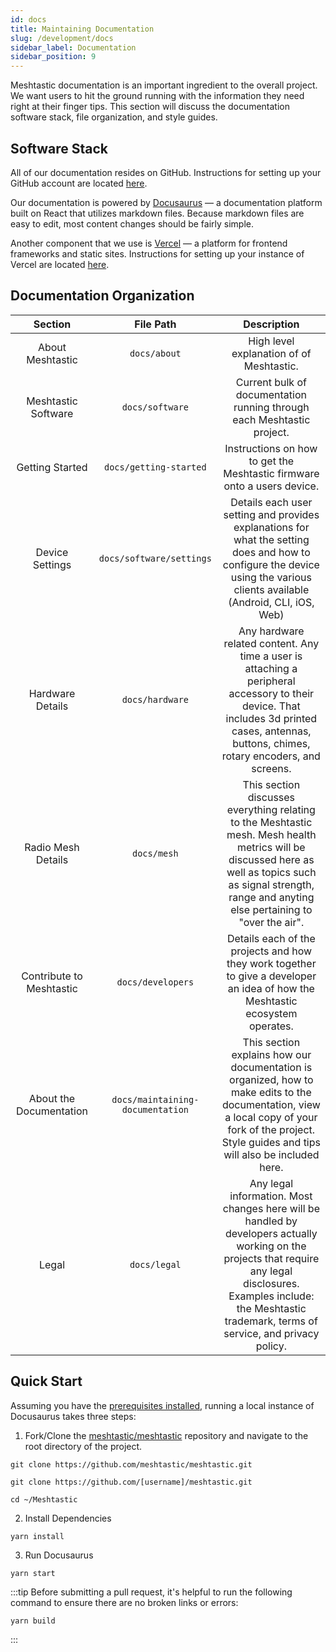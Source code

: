 ```yaml
---
id: docs
title: Maintaining Documentation
slug: /development/docs
sidebar_label: Documentation
sidebar_position: 9
---
```


Meshtastic documentation is an important ingredient to the overall project. We want users to hit the ground running with the information they need right at their finger tips. This section will discuss the documentation software stack, file organization, and style guides.

## Software Stack

All of our documentation resides on GitHub. Instructions for setting up your GitHub account are located [here](/docs/development/reference/github).

Our documentation is powered by [Docusaurus](https://docusaurus.io) — a documentation platform built on React that utilizes markdown files. Because markdown files are easy to edit, most content changes should be fairly simple.

Another component that we use is [Vercel](https://vercel.com) — a platform for frontend frameworks and static sites. Instructions for setting up your instance of Vercel are located [here](/docs/development/documentation/publish#publish-to-vercel).

## Documentation Organization

|         Section          |            File Path             |                                                                                                          Description                                                                                                          |
| :----------------------: | :------------------------------: | :---------------------------------------------------------------------------------------------------------------------------------------------------------------------------------------------------------------------------: |
|     About Meshtastic     |           `docs/about`           |                                                                                           High level explanation of of Meshtastic.                                                                                            |
|   Meshtastic Software    |         `docs/software`          |                                                                            Current bulk of documentation running through each Meshtastic project.                                                                             |
|     Getting Started      |      `docs/getting-started`      |                                                                            Instructions on how to get the Meshtastic firmware onto a users device.                                                                            |
|     Device Settings      |     `docs/software/settings`     |                          Details each user setting and provides explanations for what the setting does and how to configure the device using the various clients available (Android, CLI, iOS, Web)                           |
|     Hardware Details     |         `docs/hardware`          |                  Any hardware related content. Any time a user is attaching a peripheral accessory to their device. That includes 3d printed cases, antennas, buttons, chimes, rotary encoders, and screens.                  |
|    Radio Mesh Details    |           `docs/mesh`            |         This section discusses everything relating to the Meshtastic mesh. Mesh health metrics will be discussed here as well as topics such as signal strength, range and anyting else pertaining to "over the air".         |
| Contribute to Meshtastic |        `docs/developers`         |                                                 Details each of the projects and how they work together to give a developer an idea of how the Meshtastic ecosystem operates.                                                 |
| About the Documentation  | `docs/maintaining-documentation` |              This section explains how our documentation is organized, how to make edits to the documentation, view a local copy of your fork of the project. Style guides and tips will also be included here.               |
|          Legal           |           `docs/legal`           | Any legal information. Most changes here will be handled by developers actually working on the projects that require any legal disclosures. Examples include: the Meshtastic trademark, terms of service, and privacy policy. |

## Quick Start

Assuming you have the [prerequisites installed](/docs/development/documentation/local-dev#prerequisites), running a local instance of Docusaurus takes three steps:

1. Fork/Clone the [meshtastic/meshtastic](https://github.com/meshtastic/meshtastic) repository and navigate to the root directory of the project.

```shell title="Clone the project"
git clone https://github.com/meshtastic/meshtastic.git
```

```shell title="Clone fork of the project"
git clone https://github.com/[username]/meshtastic.git
```

```shell title="Change Directory"
cd ~/Meshtastic
```

2. Install Dependencies

```shell title="Install dependencies using Yarn"
yarn install
```

3. Run Docusaurus

```shell title="Run node.js server"
yarn start
```

:::tip
Before submitting a pull request, it's helpful to run the following command to ensure there are no broken links or errors:

```shell title="Build Project"
yarn build
```

:::
